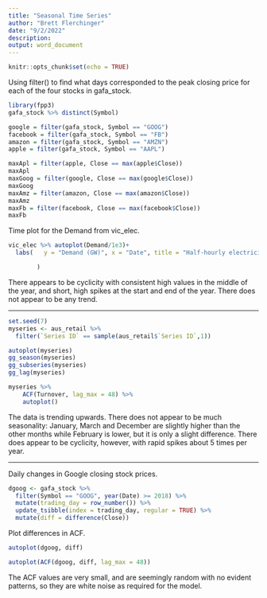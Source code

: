 ---
title: "Seasonal Time Series"
author: "Brett Flerchinger"
date: "9/2/2022"
description: 
output: word_document
---

```{r setup, include=FALSE}
knitr::opts_chunk$set(echo = TRUE)
```


Using filter() to find what days corresponded to the peak closing price for each of the four stocks in gafa_stock.  

```{r,message=FALSE,warning=FALSE}
library(fpp3)
gafa_stock %>% distinct(Symbol)

google = filter(gafa_stock, Symbol == "GOOG")
facebook = filter(gafa_stock, Symbol == "FB")
amazon = filter(gafa_stock, Symbol == "AMZN")
apple = filter(gafa_stock, Symbol == "AAPL")
```

```{r}
maxApl = filter(apple, Close == max(apple$Close))
maxApl
maxGoog = filter(google, Close == max(google$Close))
maxGoog
maxAmz = filter(amazon, Close == max(amazon$Close))
maxAmz
maxFb = filter(facebook, Close == max(facebook$Close))
maxFb
```


Time plot for the Demand from vic_elec.  


```{r,message=FALSE,warning=FALSE}
vic_elec %>% autoplot(Demand/1e3)+
  labs(   y = "Demand (GW)", x = "Date", title = "Half-hourly electricity demand", subtitle = "Victoria, Australia"

        )
```

There appears to be cyclicity with consistent high values in the middle of the year, and short, high spikes at the start and end of the year.  There does not appear to be any trend.


--------------------------------------------------------------------------------


```{r}
set.seed(7)
myseries <- aus_retail %>%
  filter(`Series ID` == sample(aus_retail$`Series ID`,1))

autoplot(myseries)
gg_season(myseries)
gg_subseries(myseries)
gg_lag(myseries)

```

```{r}
myseries %>%
    ACF(Turnover, lag_max = 48) %>%
    autoplot()
```

The data is trending upwards.  There does not appear to be much seasonality: January, March and December are slightly higher than the other months while February is lower, but it is only a slight difference.  There does appear to be cyclicity, however, with rapid spikes about 5 times per year.


--------------------------------------------------------------------------------




Daily changes in Google closing stock prices.

```{r,message=FALSE, warning=FALSE}
dgoog <- gafa_stock %>%
  filter(Symbol == "GOOG", year(Date) >= 2018) %>%
  mutate(trading_day = row_number()) %>%
  update_tsibble(index = trading_day, regular = TRUE) %>%
  mutate(diff = difference(Close))

```



Plot differences in ACF.

```{r, warning = FALSE}
autoplot(dgoog, diff)
```
```{r}
autoplot(ACF(dgoog, diff, lag_max = 48))
```




The ACF values are very small, and are seemingly random with no evident patterns, so they are white noise as required for the model.